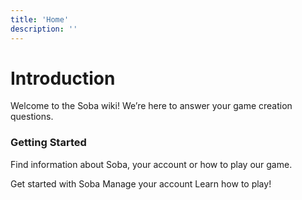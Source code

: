 ```yaml
---
title: 'Home'
description: ''
---
```


# Introduction
Welcome to the Soba wiki! We’re here to answer your game creation questions.

### Getting Started
Find information about Soba, your account or how to play our game.

<CardGroup cols={3}>
    <Card title="Overview" icon="flag">
    Get started with Soba
  </Card>
    <Card title="Account" icon="user">
    Manage your account
  </Card>
    <Card title="Play" icon="play">
    Learn how to play!
  </Card>
</CardGroup>
